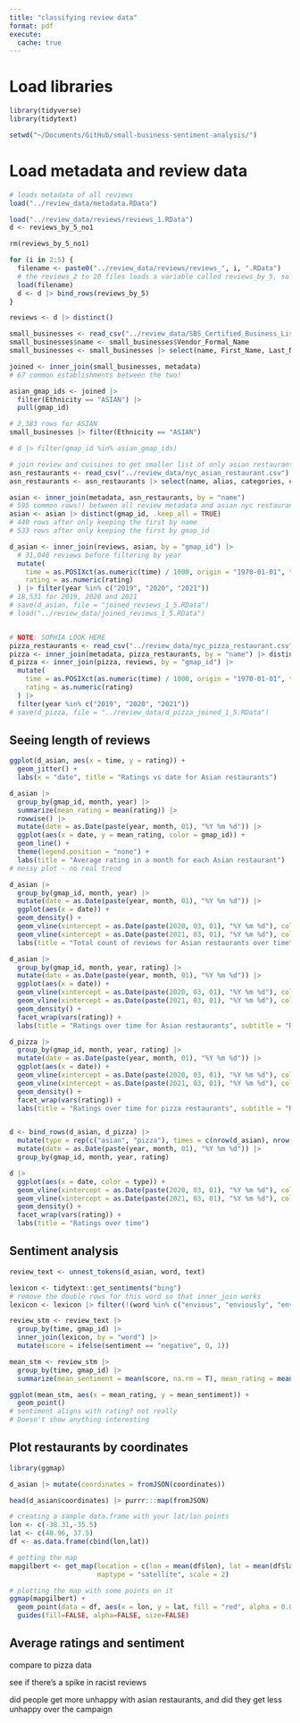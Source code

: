```yaml
---
title: "classifying review data"
format: pdf
execute:
  cache: true
---
```


# Load libraries

```r
library(tidyverse)
library(tidytext)

setwd("~/Documents/GitHub/small-business-sentiment-analysis/")
```


# Load metadata and review data

```r
# loads metadata of all reviews
load("../review_data/metadata.RData")

load("../review_data/reviews/reviews_1.RData")
d <- reviews_by_5_no1

rm(reviews_by_5_no1)

for (i in 2:5) {
  filename <- paste0("../review_data/reviews/reviews_", i, ".RData")
  # the reviews_2 to 20 files loads a variable called reviews_by_5, so you have to bind them immediately or it'll overwrite
  load(filename)
  d <- d |> bind_rows(reviews_by_5)
}

reviews <- d |> distinct()
```

```r
small_businesses <- read_csv("../review_data/SBS_Certified_Business_List_20240309.csv")
small_businesses$name <- small_businesses$Vendor_Formal_Name
small_businesses <- small_businesses |> select(name, First_Name, Last_Name, Business_Description, Ethnicity)

joined <- inner_join(small_businesses, metadata)
# 67 common establishments between the two!

asian_gmap_ids <- joined |>
  filter(Ethnicity == "ASIAN") |>
  pull(gmap_id)

# 2,383 rows for ASIAN
small_businesses |> filter(Ethnicity == "ASIAN")

# d |> filter(gmap_id %in% asian_gmap_ids)
```

```r
# join review and cuisines to get smaller list of only asian restaurants
asn_restaurants <- read_csv("../review_data/nyc_asian_restaurant.csv")
asn_restaurants <- asn_restaurants |> select(name, alias, categories, coordinates, location)

asian <- inner_join(metadata, asn_restaurants, by = "name")
# 595 common rows!! between all review metadata and asian nyc restaurants
asian <- asian |> distinct(gmap_id, .keep_all = TRUE)
# 440 rows after only keeping the first by name
# 533 rows after only keeping the first by gmap_id

d_asian <- inner_join(reviews, asian, by = "gmap_id") |>
  # 31,040 reviews before filtering by year
  mutate(
    time = as.POSIXct(as.numeric(time) / 1000, origin = "1970-01-01", tz = "UTC"), month = format(time, "%m"), year = format(time, "%Y"),
    rating = as.numeric(rating)
  ) |> filter(year %in% c("2019", "2020", "2021"))
# 18,531 for 2019, 2020 and 2021
# save(d_asian, file = "joined_reviews_1_5.RData")
# load("../review_data/joined_reviews_1_5.RData")


# NOTE: SOPHIA LOOK HERE
pizza_restaurants <- read_csv("../review_data/nyc_pizza_restaurant.csv") |> select(name, alias, categories, coordinates, location)
pizza <- inner_join(metadata, pizza_restaurants, by = "name") |> distinct(gmap_id, .keep_all = TRUE)
d_pizza <- inner_join(pizza, reviews, by = "gmap_id") |>
  mutate(
    time = as.POSIXct(as.numeric(time) / 1000, origin = "1970-01-01", tz = "UTC"), month = format(time, "%m"), year = format(time, "%Y"),
    rating = as.numeric(rating)
  ) |>
  filter(year %in% c("2019", "2020", "2021"))
# save(d_pizza, file = "../review_data/d_pizza_joined_1_5.RData")
```


## Seeing length of reviews

```r
ggplot(d_asian, aes(x = time, y = rating)) +
  geom_jitter() +
  labs(x = "date", title = "Ratings vs date for Asian restaurants")

d_asian |>
  group_by(gmap_id, month, year) |>
  summarize(mean_rating = mean(rating)) |>
  rowwise() |>
  mutate(date = as.Date(paste(year, month, 01), "%Y %m %d")) |>
  ggplot(aes(x = date, y = mean_rating, color = gmap_id)) +
  geom_line() +
  theme(legend.position = "none") +
  labs(title = "Average rating in a month for each Asian restaurant")
# messy plot - no real trend

d_asian |>
  group_by(gmap_id, month, year) |>
  mutate(date = as.Date(paste(year, month, 01), "%Y %m %d")) |>
  ggplot(aes(x = date)) +
  geom_density() +
  geom_vline(xintercept = as.Date(paste(2020, 03, 01), "%Y %m %d"), color = "red", lty = "dashed") +
  geom_vline(xintercept = as.Date(paste(2021, 03, 01), "%Y %m %d"), color = "blue", lty = "dashed") +
  labs(title = "Total count of reviews for Asian restaurants over time")

d_asian |>
  group_by(gmap_id, month, year, rating) |>
  mutate(date = as.Date(paste(year, month, 01), "%Y %m %d")) |>
  ggplot(aes(x = date)) +
  geom_vline(xintercept = as.Date(paste(2020, 03, 01), "%Y %m %d"), color = "red", lty = "dashed") +
  geom_vline(xintercept = as.Date(paste(2021, 03, 01), "%Y %m %d"), color = "blue", lty = "dashed") +
  geom_density() +
  facet_wrap(vars(rating)) +
  labs(title = "Ratings over time for Asian restaurants", subtitle = "Red line indicates COVID lockdown, blue indicates Stop Asian Hate campaign")

d_pizza |>
  group_by(gmap_id, month, year, rating) |>
  mutate(date = as.Date(paste(year, month, 01), "%Y %m %d")) |>
  ggplot(aes(x = date)) +
  geom_vline(xintercept = as.Date(paste(2020, 03, 01), "%Y %m %d"), color = "red", lty = "dashed") +
  geom_vline(xintercept = as.Date(paste(2021, 03, 01), "%Y %m %d"), color = "blue", lty = "dashed") +
  geom_density() +
  facet_wrap(vars(rating)) +
  labs(title = "Ratings over time for pizza restaurants", subtitle = "Red line indicates COVID lockdown, blue indicates Stop Asian Hate campaign")


d <- bind_rows(d_asian, d_pizza) |>
  mutate(type = rep(c("asian", "pizza"), times = c(nrow(d_asian), nrow(d_pizza)))) |>
  mutate(date = as.Date(paste(year, month, 01), "%Y %m %d")) |>
  group_by(gmap_id, month, year, rating)

d |>
  ggplot(aes(x = date, color = type)) +
  geom_vline(xintercept = as.Date(paste(2020, 03, 01), "%Y %m %d"), color = "red", lty = "dashed") +
  geom_vline(xintercept = as.Date(paste(2021, 03, 01), "%Y %m %d"), color = "blue", lty = "dashed") +
  geom_density() +
  facet_wrap(vars(rating)) +
  labs(title = "Ratings over time")
```

## Sentiment analysis

```r
review_text <- unnest_tokens(d_asian, word, text)

lexicon <- tidytext::get_sentiments("bing")
# remove the double rows for this word so that inner_join works
lexicon <- lexicon |> filter(!(word %in% c("envious", "enviously", "enviousness")))

review_stm <- review_text |>
  group_by(time, gmap_id) |>
  inner_join(lexicon, by = "word") |>
  mutate(score = ifelse(sentiment == "negative", 0, 1))

mean_stm <- review_stm |>
  group_by(time, gmap_id) |>
  summarize(mean_sentiment = mean(score, na.rm = T), mean_rating = mean(rating))

ggplot(mean_stm, aes(x = mean_rating, y = mean_sentiment)) +
  geom_point()
# sentiment aligns with rating? not really
# Doesn't show anything interesting
```


## Plot restaurants by coordinates

```r
library(ggmap)

d_asian |> mutate(coordinates = fromJSON(coordinates))

head(d_asian$coordinates) |> purrr:::map(fromJSON)

# creating a sample data.frame with your lat/lon points
lon <- c(-38.31,-35.5)
lat <- c(40.96, 37.5)
df <- as.data.frame(cbind(lon,lat))

# getting the map
mapgilbert <- get_map(location = c(lon = mean(df$lon), lat = mean(df$lat)), zoom = 4,
                      maptype = "satellite", scale = 2)

# plotting the map with some points on it
ggmap(mapgilbert) +
  geom_point(data = df, aes(x = lon, y = lat, fill = "red", alpha = 0.8), size = 5, shape = 21) +
  guides(fill=FALSE, alpha=FALSE, size=FALSE)

```

## Average ratings and sentiment
compare to pizza data

see if there's a spike in racist reviews

did people get more unhappy with asian restaurants, and did they get less unhappy over the campaign 
